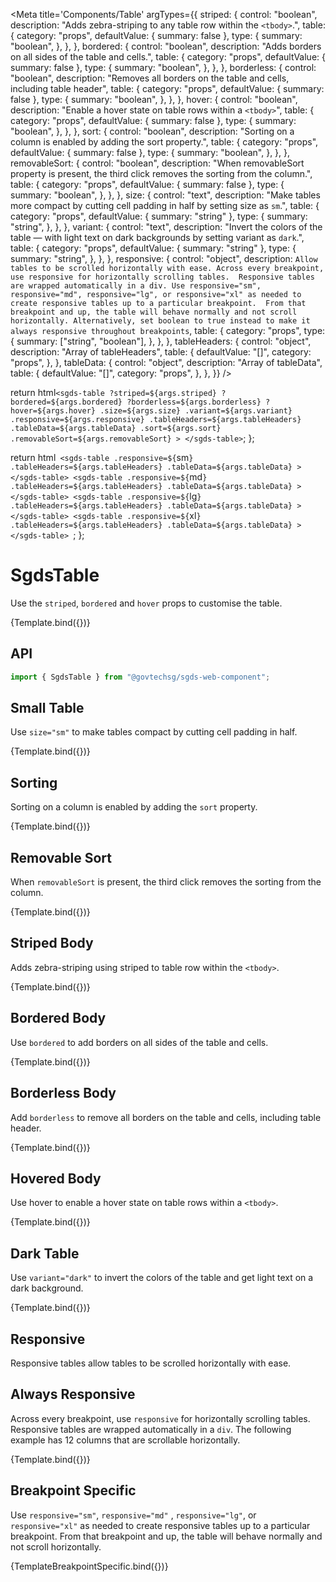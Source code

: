 
<Meta
  title='Components/Table'
  argTypes={{
    striped: {
      control: "boolean",
      description: "Adds zebra-striping to any table row within the `<tbody>`.",
      table: {
        category: "props",
        defaultValue: { summary: false },
        type: {
          summary: "boolean",
        },
      },
    },
    bordered: {
      control: "boolean",
      description: "Adds borders on all sides of the table and cells.",
      table: {
        category: "props",
        defaultValue: { summary: false },
        type: {
          summary: "boolean",
        },
      },
    },
    borderless: {
      control: "boolean",
      description:
        "Removes all borders on the table and cells, including table header",
      table: {
        category: "props",
        defaultValue: { summary: false },
        type: {
          summary: "boolean",
        },
      },
    },
    hover: {
      control: "boolean",
      description: "Enable a hover state on table rows within a `<tbody>`",
      table: {
        category: "props",
        defaultValue: { summary: false },
        type: {
          summary: "boolean",
        },
      },
    },
    sort: {
      control: "boolean",
      description:
        "Sorting on a column is enabled by adding the sort property.",
      table: {
        category: "props",
        defaultValue: { summary: false },
        type: {
          summary: "boolean",
        },
      },
    },
    removableSort: {
      control: "boolean",
      description:
        "When removableSort property is present, the third click removes the sorting from the column.",
      table: {
        category: "props",
        defaultValue: { summary: false },
        type: {
          summary: "boolean",
        },
      },
    },
    size: {
      control: "text",
      description:
        "Make tables more compact by cutting cell padding in half by setting size as `sm`.",
      table: {
        category: "props",
        defaultValue: { summary: "string" },
        type: {
          summary: "string",
        },
      },
    },
    variant: {
      control: "text",
      description:
        "Invert the colors of the table — with light text on dark backgrounds by setting variant as `dark`.",
      table: {
        category: "props",
        defaultValue: { summary: "string" },
        type: {
          summary: "string",
        },
      },
    },
    responsive: {
      control: "object",
      description: `Allow tables to be scrolled horizontally with ease. Across every breakpoint, use responsive for horizontally scrolling tables. 
        Responsive tables are wrapped automatically in a div. Use responsive="sm", responsive="md", responsive="lg", or responsive="xl" as needed to create responsive tables up to a particular breakpoint. 
        From that breakpoint and up, the table will behave normally and not scroll horizontally. Alternatively, set boolean to true instead to make it always responsive throughout breakpoints`,
      table: {
        category: "props",
        type: {
          summary: ["string", "boolean"],
        },
      },
    },
    tableHeaders: {
      control: "object",
      description: "Array of tableHeaders",
      table: {
        defaultValue: "[]",
        category: "props",
      },
    },
    tableData: {
      control: "object",
      description: "Array of tableData",
      table: {
        defaultValue: "[]",
        category: "props",
      },
    },
  }}
/>

  return html`
    <sgds-table
      ?striped=${args.striped}
      ?bordered=${args.bordered}
      ?borderless=${args.borderless}
      ?hover=${args.hover}
      .size=${args.size}
      .variant=${args.variant}
      .responsive=${args.responsive}
      .tableHeaders=${args.tableHeaders}
      .tableData=${args.tableData}
      .sort=${args.sort}
      .removableSort=${args.removableSort}
    >
    </sgds-table>
  `;
};

  return html`
    <sgds-table
      .responsive=${`sm`}
      .tableHeaders=${args.tableHeaders}
      .tableData=${args.tableData}
    >
    </sgds-table>
    <sgds-table
      .responsive=${`md`}
      .tableHeaders=${args.tableHeaders}
      .tableData=${args.tableData}
    >
    </sgds-table>
    <sgds-table
      .responsive=${`lg`}
      .tableHeaders=${args.tableHeaders}
      .tableData=${args.tableData}
    >
    </sgds-table>
    <sgds-table
      .responsive=${`xl`}
      .tableHeaders=${args.tableHeaders}
      .tableData=${args.tableData}
    >
    </sgds-table>
  `;
};

# SgdsTable

Use the `striped`, `bordered` and `hover` props to customise the table.

<Canvas>
  <Story
    name='Basic'
    args={{
      tableHeaders: ["#", "First Names", "Last Name", "Username"],
      tableData: [
        ["1", "John", "Doe", "@johndoe"],
        ["2", "Jane", "Doe", "@janedoe"],
        ["3", "Bob", "Smith", "@bobsmith"],
      ],
    }}
  >
    {Template.bind({})}
  </Story>
</Canvas>

## API

```jsx
import { SgdsTable } from "@govtechsg/sgds-web-component";
```

<ArgsTable story='Basic' />

## Small Table

Use `size="sm"` to make tables compact by cutting cell padding in half.

<Canvas>
  <Story
    name='Small table'
    args={{
      tableHeaders: ["#", "First Names", "Last Name", "Username"],
      tableData: [
        ["1", "John", "Doe", "@johndoe"],
        ["2", "Jane", "Doe", "@janedoe"],
        ["3", "Bob", "Smith", "@bobsmith"],
      ],
      size: "sm",
    }}
  >
    {Template.bind({})}
  </Story>
</Canvas>

## Sorting

Sorting on a column is enabled by adding the `sort` property.

<Canvas>
  <Story
    name='Sorting'
    args={{
      tableHeaders: ["#", "First Names", "Last Name", "Username"],
      tableData: [
        ["1", "John", "Doe", "@johndoe"],
        ["2", "Jane", "Doe", "@janedoe"],
        ["3", "Bob", "Smith", "@bobsmith"],
      ],
      bordered: true,
      sort: true,
    }}
  >
    {Template.bind({})}
  </Story>
</Canvas>

## Removable Sort

When `removableSort` is present, the third click removes the sorting from the column.

<Canvas>
  <Story
    name='Removable Sort'
    args={{
      tableHeaders: ["#", "First Names", "Last Name", "Username"],
      tableData: [
        ["1", "John", "Doe", "@johndoe"],
        ["2", "Jane", "Doe", "@janedoe"],
        ["3", "Bob", "Smith", "@bobsmith"],
      ],
      bordered: true,
      sort: true,
      removableSort: true,
    }}
  >
    {Template.bind({})}
  </Story>
</Canvas>

## Striped Body

Adds zebra-striping using striped to table row within the `<tbody>`.

<Canvas>
  <Story
    name='Striped Body'
    args={{
      tableHeaders: ["#", "First Names", "Last Name", "Username"],
      tableData: [
        ["1", "John", "Doe", "@johndoe"],
        ["2", "Jane", "Doe", "@janedoe"],
        ["3", "Bob", "Smith", "@bobsmith"],
      ],
      striped: true,
    }}
  >
    {Template.bind({})}
  </Story>
</Canvas>

## Bordered Body

Use `bordered` to add borders on all sides of the table and cells.

<Canvas>
  <Story
    name='Bordered Body'
    args={{
      tableHeaders: ["#", "First Names", "Last Name", "Username"],
      tableData: [
        ["1", "John", "Doe", "@johndoe"],
        ["2", "Jane", "Doe", "@janedoe"],
        ["3", "Bob", "Smith", "@bobsmith"],
      ],
      bordered: true,
    }}
  >
    {Template.bind({})}
  </Story>
</Canvas>

## Borderless Body

Add `borderless` to remove all borders on the table and cells, including table header.

<Canvas>
  <Story
    name='Borderless Body'
    args={{
      tableHeaders: ["#", "First Names", "Last Name", "Username"],
      tableData: [
        ["1", "John", "Doe", "@johndoe"],
        ["2", "Jane", "Doe", "@janedoe"],
        ["3", "Bob", "Smith", "@bobsmith"],
      ],
      borderless: true,
    }}
  >
    {Template.bind({})}
  </Story>
</Canvas>

## Hovered Body

Use hover to enable a hover state on table rows within a `<tbody>`.

<Canvas>
  <Story
    name='Hovered Body'
    args={{
      tableHeaders: ["#", "First Names", "Last Name", "Username"],
      tableData: [
        ["1", "John", "Doe", "@johndoe"],
        ["2", "Jane", "Doe", "@janedoe"],
        ["3", "Bob", "Smith", "@bobsmith"],
      ],
      hover: true,
    }}
  >
    {Template.bind({})}
  </Story>
</Canvas>

## Dark Table

Use `variant="dark"` to invert the colors of the table and get light text on a dark background.

<Canvas>
  <Story
    name='Dark mode'
    args={{
      tableHeaders: ["#", "First Names", "Last Name", "Username"],
      tableData: [
        ["1", "John", "Doe", "@johndoe"],
        ["2", "Jane", "Doe", "@janedoe"],
        ["3", "Bob", "Smith", "@bobsmith"],
      ],
      variant: "dark",
    }}
  >
    {Template.bind({})}
  </Story>
</Canvas>

## Responsive

Responsive tables allow tables to be scrolled horizontally with ease.

## Always Responsive

Across every breakpoint, use `responsive` for horizontally scrolling tables. Responsive tables are wrapped automatically in a `div`. The following example has 12 columns that are scrollable horizontally.

<Canvas>
  <Story
    name='Responsive'
    args={{
      tableHeaders: [
        "#",
        "Table heading",
        "Table heading",
        "Table heading",
        "Table heading",
        "Table heading",
        "Table heading",
        "Table heading",
        "Table heading",
        "Table heading",
        "Table heading",
        "Table heading",
      ],
      tableData: [
        [
          "1",
          "Table cell",
          "Table cell",
          "Table cell",
          "Table cell",
          "Table cell",
          "Table cell",
          "Table cell",
          "Table cell",
          "Table cell",
          "Table cell",
          "Table cell",
        ],
        [
          "2",
          "Table cell",
          "Table cell",
          "Table cell",
          "Table cell",
          "Table cell",
          "Table cell",
          "Table cell",
          "Table cell",
          "Table cell",
          "Table cell",
          "Table cell",
        ],
        [
          "3",
          "Table cell",
          "Table cell",
          "Table cell",
          "Table cell",
          "Table cell",
          "Table cell",
          "Table cell",
          "Table cell",
          "Table cell",
          "Table cell",
          "Table cell",
        ],
      ],
      responsive: true,
    }}
  >
    {Template.bind({})}
  </Story>
</Canvas>

## Breakpoint Specific

Use `responsive="sm"`, `responsive="md"` , `responsive="lg"`, or `responsive="xl"` as needed to create responsive tables up to a particular breakpoint. From that breakpoint and up, the table will behave normally and not scroll horizontally.

<Canvas>
  <Story
    name='Breakpoint specific'
    args={{
      tableHeaders: [
        "#",
        "Table heading",
        "Table heading",
        "Table heading",
        "Table heading",
        "Table heading",
        "Table heading",
      ],
      tableData: [
        [
          "1",
          "Table cell",
          "Table cell",
          "Table cell",
          "Table cell",
          "Table cell",
          "Table cell",
        ],
        [
          "2",
          "Table cell",
          "Table cell",
          "Table cell",
          "Table cell",
          "Table cell",
          "Table cell",
        ],
        [
          "3",
          "Table cell",
          "Table cell",
          "Table cell",
          "Table cell",
          "Table cell",
          "Table cell",
        ],
      ],
    }}
  >
    {TemplateBreakpointSpecific.bind({})}
  </Story>
</Canvas>
